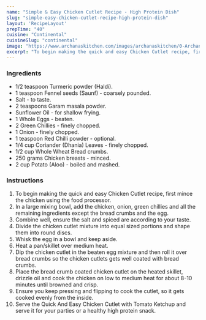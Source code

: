 ---
name: "Simple & Easy Chicken Cutlet Recipe - High Protein Dish"
slug: "simple-easy-chicken-cutlet-recipe-high-protein-dish"
layout: 'RecipeLayout'
prepTime: "40"
cuisine: "Continental"
cuisineSlug: "continental"
image: "https://www.archanaskitchen.com/images/archanaskitchen/0-Archanas-Kitchen-Recipes/Simple_And_Easy_Chicken_Cutlet_Recipe-1_400.jpg"
excerpt: "To begin making the quick and easy Chicken Cutlet recipe, first mince the chicken using the food processor"
---

### Ingredients

- 1/2 teaspoon Turmeric powder (Haldi).
- 1 teaspoon Fennel seeds (Saunf) - coarsely pounded.
- Salt - to taste.
- 2 teaspoons Garam masala powder.
- Sunflower Oil - for shallow frying.
- 1 Whole Eggs - beaten.
- 2 Green Chillies - finely chopped.
- 1 Onion - finely chopped.
- 1 teaspoon Red Chilli powder - optional.
- 1/4 cup Coriander (Dhania) Leaves - finely chopped.
- 1/2 cup Whole Wheat Bread crumbs.
- 250 grams Chicken breasts - minced.
- 2 cup Potato (Aloo) - boiled and mashed.

### Instructions

1. To begin making the quick and easy Chicken Cutlet recipe, first mince the chicken using the food processor.
1. In a large mixing bowl, add the chicken, onion, green chillies and all the remaining ingredients except the bread crumbs and the egg.
1. Combine well, ensure the salt and spiced are according to your taste.
1. Divide the chicken cutlet mixture into equal sized portions and shape them into round discs.
1. Whisk the egg in a bowl and keep aside.
1. Heat a pan/skillet over medium heat.
1. Dip the chicken cutlet in the beaten egg mixture and then roll it over bread crumbs so the chicken cutlets gets well coated with bread crumbs.
1. Place the bread crumb coated chicken cutlet on the heated skillet, drizzle oil and cook the chicken on low to medium heat for about 8-10 minutes until browned and crisp.
1. Ensure you keep pressing and flipping to cook the cutlet, so it gets cooked evenly from the inside.
1. Serve the Quick And Easy Chicken Cutlet with Tomato Ketchup and serve it for your parties or a healthy high protein snack.
